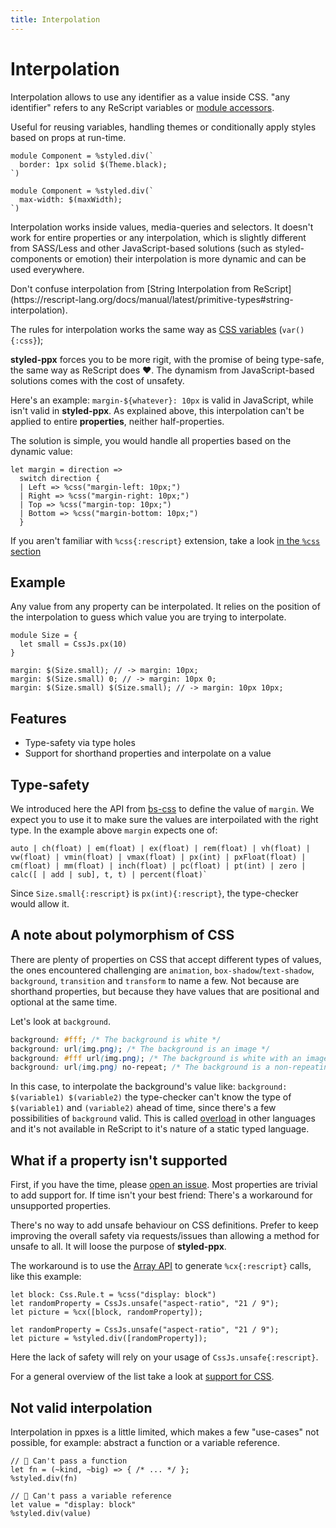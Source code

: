 ```yaml
---
title: Interpolation
---
```



# Interpolation

Interpolation allows to use any identifier as a value inside CSS. "any identifier" refers to any ReScript variables or [module accessors](https://rescript-lang.org/try?code=LYewJgrgNgpgBAFQBY2PAvHA3gKDnWAFzgHMAnGATzkwGEBnegKXoDoUAPACgCIAhAKJ8AInwAcPAJQ4AvjiA).

Useful for reusing variables, handling themes or conditionally apply styles based on props at run-time.

```rescript
module Component = %styled.div(`
  border: 1px solid $(Theme.black);
`)
```

```rescript
module Component = %styled.div(`
  max-width: $(maxWidth);
`)
```

Interpolation works inside values, media-queries and selectors. It doesn't work for entire properties or any interpolation, which is slightly different from SASS/Less and other JavaScript-based solutions (such as styled-components or emotion) their interpolation is more dynamic and can be used everywhere.

<Callout>
  Don't confuse interpolation from [String Interpolation from ReScript](https://rescript-lang.org/docs/manual/latest/primitive-types#string-interpolation).
</Callout>

The rules for interpolation works the same way as [CSS variables](https://www.w3.org/TR/css-variables-1/#using-variables) (`var(){:css}`);

**styled-ppx** forces you to be more rigit, with the promise of being type-safe, the same way as ReScript does ❤️. The dynamism from JavaScript-based solutions comes with the cost of unsafety.

Here's an example: `margin-${whatever}: 10px` is valid in JavaScript, while isn't valid in **styled-ppx**. As explained above, this interpolation can't be applied to entire **properties**, neither half-properties.

The solution is simple, you would handle all properties based on the dynamic value:

```rescript
let margin = direction =>
  switch direction {
  | Left => %css("margin-left: 10px;")
  | Right => %css("margin-right: 10px;")
  | Top => %css("margin-top: 10px;")
  | Bottom => %css("margin-bottom: 10px;")
  }
```

If you aren't familiar with `%css{:rescript}` extension, take a look [in the `%css` section](./css)

## Example

Any value from any property can be interpolated. It relies on the position of the interpolation to guess which value you are trying to interpolate.

```rescript
module Size = {
  let small = CssJs.px(10)
}

margin: $(Size.small); // -> margin: 10px;
margin: $(Size.small) 0; // -> margin: 10px 0;
margin: $(Size.small) $(Size.small); // -> margin: 10px 10px;
```

## Features

- Type-safety via type holes
- Support for shorthand properties and interpolate on a value

## Type-safety

We introduced here the API from [bs-css](https://github.com/giraud/bs-css) to define the value of `margin`. We expect you to use it to make sure the values are interpoilated with the right type. In the example above `margin` expects one of:

```rescript
auto | ch(float) | em(float) | ex(float) | rem(float) | vh(float) | vw(float) | vmin(float) | vmax(float) | px(int) | pxFloat(float) | cm(float) | mm(float) | inch(float) | pc(float) | pt(int) | zero | calc([ | add | sub], t, t) | percent(float)`
```

Since `Size.small{:rescript}` is `px(int){:rescript}`, the type-checker would allow it.

## A note about polymorphism of CSS

There are plenty of properties on CSS that accept different types of values, the ones encountered challenging are `animation`, `box-shadow`/`text-shadow`, `background`, `transition` and `transform` to name a few. Not because are shorthand properties, but because they have values that are positional and optional at the same time.

Let's look at `background`.

```css
background: #fff; /* The background is white */
background: url(img.png); /* The background is an image */
background: #fff url(img.png); /* The background is white with an image */
background: url(img.png) no-repeat; /* The background is a non-repeating image */
```

In this case, to interpolate the background's value like: `background: $(variable1) $(variable2)` the type-checker can't know the type of `$(variable1)` and `(variable2)` ahead of time, since there's a few possibilities of `background` valid. This is called [overload](https://www.typescriptlang.org/docs/handbook/declaration-files/by-example.html#overloaded-functions) in other languages and it's not available in ReScript to it's nature of a static typed language.

## What if a property isn't supported

First, if you have the time, please [open an issue](https://github.com/davesnx/styled-ppx/issues/new). Most properties are trivial to add support for.
If time isn't your best friend: There's a workaround for unsupported properties.

There's no way to add unsafe behaviour on CSS definitions. Prefer to keep improving the overall safety via requests/issues than allowing a method for unsafe to all. It will loose the purpose of **styled-ppx**.

The workaround is to use the [Array API](./array) to generate `%cx{:rescript}` calls, like this example:

```rescript
let block: Css.Rule.t = %css("display: block")
let randomProperty = CssJs.unsafe("aspect-ratio", "21 / 9");
let picture = %cx([block, randomProperty]);
```

```rescript
let randomProperty = CssJs.unsafe("aspect-ratio", "21 / 9");
let picture = %styled.div([randomProperty]);
```

Here the lack of safety will rely on your usage of `CssJs.unsafe{:rescript}`.

For a general overview of the list take a look at [support for CSS](https://styled-ppx.vercel.app/css-support).

## Not valid interpolation

Interpolation in ppxes is a little limited, which makes a few "use-cases" not possible, for example: abstract a function or a variable reference.

```rescript
// 🔴 Can't pass a function
let fn = (~kind, ~big) => { /* ... */ };
%styled.div(fn)
```

```rescript
// 🔴 Can't pass a variable reference
let value = "display: block"
%styled.div(value)
```

